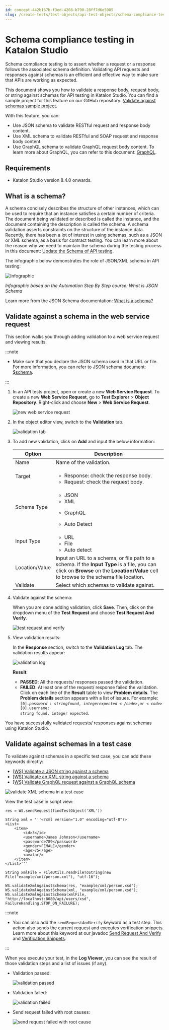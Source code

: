 ```yaml
---
id: concept-442b167b-f3ed-4208-b790-28ff7d6e5985
slug: /create-tests/test-objects/api-test-objects/schema-compliance-testing-in-katalon-studio
---
```


# Schema compliance testing in Katalon Studio

Schema compliance testing is to assert whether a request or a response follows the associated schema definition. Validating API requests and responses against schemas is an efficient and effective way to make sure that APIs are working as expected.

This document shows you how to validate a response body, request body, or string against schemas for API testing in Katalon Studio. You can find a sample project for this feature on our GitHub repository: [Validate against schemas sample project](https://github.com/katalon-studio-samples/studio-schema-validation-example).

With this feature, you can:

-   Use JSON schema to validate RESTful request and response body content.
-   Use XML schema to validate RESTful and SOAP request and response body content.
-   Use GraphQL schema to validate GraphQL request body content. To learn more about GraphQL, you can refer to this document: [GraphQL](/create-tests/test-objects/api-test-objects/graphql-in-katalon-studio).


## Requirements

-   Katalon Studio version 8.4.0 onwards.


## What is a schema?

A schema concisely describes the structure of other instances, which can be used to require that an instance satisfies a certain number of criteria. The document being validated or described is called the instance, and the document containing the description is called the schema. A schema validation asserts constraints on the structure of the instance data. Recently, there has been a lot of interest in using schemas, such as a JSON or XML schema, as a basis for contract testing. You can learn more about the reason why we need to maintain the schema during the testing process in this document: [Update the Schema of API testing](/create-tests/introduction-to-test-creation/introduction-to-api-testing-in-katalon-studio#).

The infographic below demonstrates the role of JSON/XML schema in API testing:

<img src="https://github.com/katalon-studio/docs-images/raw/master/katalon-studio/docs/schema-validation/Validate-Format.png" width={500} alt="Infographic" />

*Infographic based on the Automation Step By Step course: What is JSON Schema*

Learn more from the JSON Schema documentation: [What is a schema?](https://json-schema.org/understanding-json-schema/about.html#about)

## Validate against a schema in the web service request

This section walks you through adding validation to a web service request and viewing results.


:::note

-   Make sure that you declare the JSON schema used in that URL or file. For more information, you can refer to JSON schema document: [$schema](https://json-schema.org/understanding-json-schema/reference/schema.html#schema).


:::

1.  In an API tests project, open or create a new **Web Service Request**. To create a new **Web Service Request**, go to **Test Explorer** &gt; **Object Repository**. Right-click and choose **New** &gt; **Web Service Request**.

    <img src="https://github.com/katalon-studio/docs-images/raw/master/katalon-studio/docs/schema-validation/new-web-service-request.png" width={500} alt="new web service request" />

2.  In the object editor view, switch to the **Validation** tab.

    <img src="/doc_images/Documents/Create_tests/Test_Objects/API_Test_Object/schema-validation-for-api-testing/ks-840-validation-tab.png" alt="validation tab" />

3.  To add new validation, click on **Add** and input the below information:

    <table><tr><th>Option</th><th>Description</th></tr><tbody><tr><td>Name</td><td>Name of the validation.</td></tr><tr><td>Target</td><td><ul><li>Response: check the response body.</li><li>Request: check the request body.</li></ul></td></tr><tr><td>Schema Type</td><td><ul><li>JSON</li><li>XML</li><li><p>GraphQL</p></li><li>Auto Detect</li></ul></td></tr><tr><td>Input Type</td><td><ul><li>URL</li><li>File</li><li>Auto detect</li></ul></td></tr><tr><td>Location/Value</td><td>Input an URL to a schema, or file path to a schema. If the <strong>Input Type</strong> is a file, you can click on <strong>Browse</strong> on the <strong>Location/Value</strong> cell to browse to the schema file location.</td></tr><tr><td>Validate</td><td>Select which schemas to validate against.</td></tr>    </tbody></table>

4.  Validate against the schema:

    When you are done adding validation, click **Save**. Then, click on the dropdown menu of the **Test Request** and choose **Test Request And Verify**.

    <img src="https://github.com/katalon-studio/docs-images/raw/master/katalon-studio/docs/schema-validation/test-request-and-verify.png" width={250} alt="test request and verify" />

5.  View validation results:

    In the **Response** section, switch to the **Validation Log** tab. The validation results appear:

    <img src="/doc_images/Documents/Create_tests/Test_Objects/API_Test_Object/schema-validation-for-api-testing/ks-840-validation-log.png" alt="validation log" />

    **Result**:

    -   **PASSED**: All the requests/ responses passed the validation.
    -   **FAILED**: At least one of the request/ response failed the validation.
    Click on each line of the **Result** table to view **Problem details**. The **Problem details** section appears with a list of issues. For example: <code>$[0].password: string found, integer expected</code>, or <code>$[0].username: string found, integer expected</code>.


You have successfully validated requests/ responses against schemas using Katalon Studio.

## Validate against schemas in a test case

To validate against schemas in a specific test case, you can add these keywords directly:

-   [\[WS\] Validate a JSON string against a schema](/create-tests/keywords/keyword-description-in-katalon-studio/web-service-keywords/ws-validate-json-string-against-a-schema)
-   [\[WS\] Validate an XML string against a schema](/create-tests/keywords/keyword-description-in-katalon-studio/web-service-keywords/ws-validate-an-xml-string-against-a-schema)
-   [\[WS\] Validate GraphQL request against a GraphQL schema](/create-tests/keywords/keyword-description-in-katalon-studio/web-service-keywords/ws-validate-graphql-request-against-a-graphql-schema)

<img src="/doc_images/Documents/Create_tests/Test_Objects/API_Test_Object/schema-validation-for-api-testing/ks-840-validate-xml-in-tc.png" alt="validate XML schema in a test case" />

View the test case in script view:

```
res = WS.sendRequest(findTestObject('XML'))

String xml = '''<?xml version="1.0" encoding="utf-8"?>
<List>
    <item>
        <id>3</id>
        <username>James Johnson</username>
        <password>789</password>
        <gender>FEMALE</gender>
        <age>75</age>
        <avatar/>
    </item>
</List>'''

String xmlFile = FileUtils.readFileToString(new File("example/xml/person.xml"), "utf-16");

WS.validateXmlAgainstSchema(res, "example/xml/person.xsd");
WS.validateXmlAgainstSchema(xml, "example/xml/person.xsd");
WS.validateXmlAgainstSchema(xmlFile, "http://localhost:8080/api/users/xsd", FailureHandling.STOP_ON_FAILURE);

```


:::note

-   You can also add the <code>sendRequestAndVerify</code> keyword as a test step. This action also sends the current request and executes verification snippets. Learn more about this keyword at our javadoc [Send Request And Verify](https://api-docs.katalon.com/com/kms/katalon/core/webservice/keyword/builtin/SendRequestAndVerifyKeyword.html) and [Verification Snippets](/create-tests/test-objects/api-test-objects/verification-snippets-in-katalon-studio).

:::

When you execute your test, in the **Log Viewer**, you can see the result of those validation steps and a list of issues \(if any\).

-   Validation passed:

    <img src="/doc_images/Documents/Create_tests/Test_Objects/API_Test_Object/schema-validation-for-api-testing/ks-840-validation-passed.png" alt="validation passed" />

-   Validation failed:

    <img src="/doc_images/Documents/Create_tests/Test_Objects/API_Test_Object/schema-validation-for-api-testing/ks-840-validation-failed.png" alt="validation failed" />

-   Send request failed with root causes:

    <img src="/doc_images/Documents/Create_tests/Test_Objects/API_Test_Object/schema-validation-for-api-testing/ks-840-send-request-failed.png" alt="send request failed with root cause" />